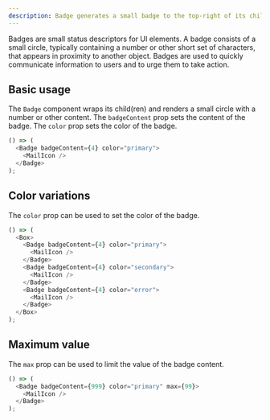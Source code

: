 ```yaml
---
description: Badge generates a small badge to the top-right of its child(ren).
---
```



Badges are small status descriptors for UI elements. A badge consists of a small circle, typically containing a number or other short set of characters, that appears in proximity to another object. Badges are used to quickly communicate information to users and to urge them to take action.

## Basic usage

The `Badge` component wraps its child(ren) and renders a small circle with a number or other content. The `badgeContent` prop sets the content of the badge. The `color` prop sets the color of the badge.

```js live
() => (
  <Badge badgeContent={4} color="primary">
    <MailIcon />
  </Badge>
);
```

## Color variations

The `color` prop can be used to set the color of the badge.

```js live
() => (
  <Box>
    <Badge badgeContent={4} color="primary">
      <MailIcon />
    </Badge>
    <Badge badgeContent={4} color="secondary">
      <MailIcon />
    </Badge>
    <Badge badgeContent={4} color="error">
      <MailIcon />
    </Badge>
  </Box>
);
```

## Maximum value

The `max` prop can be used to limit the value of the badge content.

```js live
() => (
  <Badge badgeContent={999} color="primary" max={99}>
    <MailIcon />
  </Badge>
);
```
